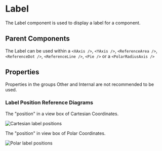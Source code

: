 
# Label

The Label component is used to display a label for a component.

<Meta of={ComponentStories} />

<Canvas>
  <Story name="API" of={ComponentStories} />
</Canvas>

## Parent Components

The Label can be used within a `<XAxis />`, `<YAxis />`, `<ReferenceArea />`, `<ReferenceDot />`, `<ReferenceLine />`, `<Pie />` or a `<PolarRadiusAxis />`

## Properties

Properties in the groups Other and Internal are not recommended to be used.

<Controls of={ComponentStories.API} />

### Label Position Reference Diagrams

The "position" in a view box of Cartesian Coordinates.

![Cartesian label positions](/label-position-cartesian.svg)

The "position" in view box of Polar Coordinates.

![Polar label positions](/label-position-polar.svg)
